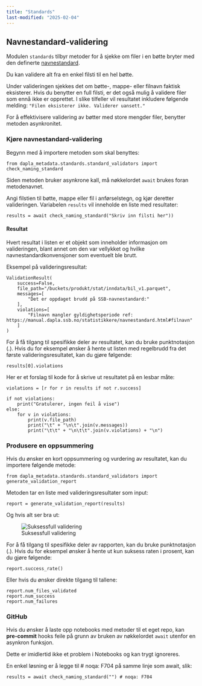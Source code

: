 ```yaml
---
title: "Standards"
last-modified: "2025-02-04"
---
```


## Navnestandard-validering

Modulen `standards` tilbyr metoder for å sjekke om filer i en bøtte bryter med den definerte [navnestandard](https://manual.dapla.ssb.no/statistikkere/navnestandard.html).

Du kan validere alt fra en enkel filsti til en hel bøtte. 

Under valideringen sjekkes det om bøtte-, mappe- eller filnavn faktisk eksisterer. 
Hvis du benytter en full filsti, er det også mulig å validere filer som ennå ikke er opprettet. 
I slike tilfeller vil resultatet inkludere følgende melding: `"Filen eksisterer ikke. Validerer uansett."`

For å effektivisere validering av bøtter med store mengder filer, benytter metoden asynkronitet.

### Kjøre navnestandard-validering

Begynn med å importere metoden som skal benyttes:

```.python
from dapla_metadata.standards.standard_validators import check_naming_standard
```
Siden metoden bruker asynkrone kall, må nøkkelordet `await` brukes foran metodenavnet.

Angi filstien til bøtte, mappe eller fil i anførselstegn, og kjør deretter valideringen.
Variabelen `results` vil inneholde en liste med resultater:

```.python
results = await check_naming_standard("Skriv inn filsti her")) 
```

#### Resultat
Hvert resultat i listen er et objekt som inneholder informasjon om valideringen, 
blant annet om den var vellykket og hvilke navnestandardkonvensjoner som eventuelt ble brutt.

Eksempel på valideringsresultat:
```.python
ValidationResult(
    success=False, 
    file_path="/buckets/produkt/stat/inndata/bil_v1.parquet", 
    messages=[
        "Det er oppdaget brudd på SSB-navnestandard:"
    ], 
    violations=[
        "Filnavn mangler gyldighetsperiode ref: https://manual.dapla.ssb.no/statistikkere/navnestandard.html#filnavn"
    ]
)
```

For å få tilgang til spesifikke deler av resultatet, kan du bruke punktnotasjon (.). 
Hvis du for eksempel ønsker å hente ut listen med regelbrudd fra det første valideringsresultatet, kan du gjøre følgende:
```.python
results[0].violations
```

Her er et forslag til kode for å skrive ut resultatet på en lesbar måte:

```.python
violations = [r for r in results if not r.success]

if not violations:
    print("Gratulerer, ingen feil å vise")
else:
    for v in violations:
        print(v.file_path)
        print("\t" + "\n\t".join(v.messages))
        print("\t\t" + "\n\t\t".join(v.violations) + "\n")
```


### Produsere en oppsummering

Hvis du ønsker en kort oppsummering og vurdering av resultatet, kan du importere følgende metode:

```.python
from dapla_metadata.standards.standard_validators import generate_validation_report
```
Metoden tar en liste med valideringsresultater som input:

```.python
report = generate_validation_report(results)
```
Og hvis alt ser bra ut:

![Suksessfull validering](../images/dapla-toolbelt-metadata-standards-suksess.png)

For å få tilgang til spesifikke deler av rapporten, kan du bruke punktnotasjon (.). 
Hvis du for eksempel ønsker å hente ut kun suksess raten i prosent, kan du gjøre følgende:
```.python
report.success_rate()
```
Eller hvis du ønsker direkte tilgang til tallene:
```.python
report.num_files_validated
report.num_success
report.num_failures
```

### GitHub

Hvis du ønsker å laste opp notebooks med metoder til et eget repo, kan **pre-commit** hooks feile på grunn av bruken av nøkkelordet `await` utenfor en asynkron funksjon.

Dette er imidlertid ikke et problem i Notebooks og kan trygt ignoreres.

En enkel løsning er å legge til # noqa: F704 på samme linje som await, slik:

```.python
results = await check_naming_standard("") # noqa: F704
``` 